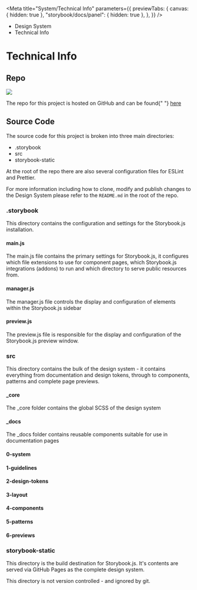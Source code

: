 
<Meta
	title="System/Technical Info"
	parameters={{
		previewTabs: {
			canvas: { hidden: true },
			"storybook/docs/panel": { hidden: true },
		},
	}}
/>

<div className="act-docs-container">
	<Masthead />
	<div className="act-flex act-flex-light-purple">
		<div className="act-flex__container act-flex__container-padding-trim">
			<div className="act-flex__grid">
				<div className="act-flex__row">
					<div className="act-col__cw-12">
						<div className="act-box">
							<div className="act-breadcrumbs">
								<ul className="act-breadcrumbs__container">
									<li className="act-breadcrumbs__crumb act-h6">
										<LinkTo className="act-breadcrumbs__crumb__link" kind="system-introduction--page">
											Design System <i className="fa-solid fa-angle-right"></i>
										</LinkTo>
									</li>
									<li className="act-breadcrumbs__crumb act-h6">
										<LinkTo className="act-breadcrumbs__crumb__link" kind="system-technical-info--page">
											Technical Info <i className="fa-solid fa-angle-right"></i>
										</LinkTo>
									</li>
								</ul>
							</div>
							<h1>Technical Info</h1>
						</div>
					</div>
				</div>
			</div>
		</div>
	</div>
	<div className="act-flex">
		<div className="act-flex__container">
			<div className="act-flex__grid">
				<div className="act-flex__row">
					<div className="act-col__cw-12">
						<div className="act-box">
							<h2>Repo</h2>
							<img src="https://img.shields.io/github/package-json/v/ACTGov-Design-System/ACTGov-Design-System?style=flat-square" />
							<p>
								The repo for this project is hosted on GitHub and can be found{" "}
								<a href="https://github.com/ACTGov-Design-System/ACTGov-Design-System" target="_blank" title="ACT Government GitHub">
									here
								</a>
							</p>
						</div>
					</div>
				</div>
				<div className="act-flex__row">
					<div className="act-col__cw-12">
						<div className="act-box">
							<h2>Source Code</h2>
							<p>The source code for this project is broken into three main directories:</p>
							<ul>
								<li>.storybook</li>
								<li>src</li>
								<li>storybook-static</li>
							</ul>
							<p>At the root of the repo there are also several configuration files for ESLint and Prettier.</p>
							<p>
								For more information including how to clone, modify and publish changes to the Design System please refer to the <code>README.md</code> in the root of the repo.
							</p>
						</div>
					</div>
				</div>
				<div className="act-flex__row">
					<div className="act-col__cw-12">
						<div className="act-box">
							<h3>.storybook</h3>
							<p>This directory contains the configuration and settings for the Storybook.js installation.</p>
							<h4>main.js</h4>
							<p>
								The main.js file contains the primary settings for Storybook.js, it configures which file extensions to use for component pages, which Storybook.js integrations
								(addons) to run and which directory to serve public resources from.
							</p>
							<h4>manager.js</h4>
							<p>The manager.js file controls the display and configuration of elements within the Storybook.js sidebar</p>
							<h4>preview.js</h4>
							<p>The preview.js file is responsible for the display and configuration of the Storybook.js preview window.</p>
						</div>
					</div>
				</div>
				<div className="act-flex__row">
					<div className="act-col__cw-12">
						<div className="act-box">
							<h3>src</h3>
							<p>
								This directory contains the bulk of the design system - it contains everything from documentation and design tokens, through to components, patterns and complete
								page previews.
							</p>
							<h4>_core</h4>
							<p>The _core folder contains the global SCSS of the design system</p>
							<h4>_docs</h4>
							<p>The _docs folder contains reusable components suitable for use in documentation pages</p>
							<h4>0-system</h4>
							<h4>1-guidelines</h4>
							<h4>2-design-tokens</h4>
							<h4>3-layout</h4>
							<h4>4-components</h4>
							<h4>5-patterns</h4>
							<h4>6-previews</h4>
						</div>
					</div>
				</div>
				<div className="act-flex__row">
					<div className="act-col__cw-12">
						<div className="act-box">
							<h3>storybook-static</h3>
							<p>This directory is the build destination for Storybook.js. It's contents are served via GitHub Pages as the complete design system.</p>
							<p>This directory is not version controlled - and ignored by git.</p>
						</div>
					</div>
				</div>
			</div>
		</div>
	</div>
	<AoC />
	<Footer />
</div>
